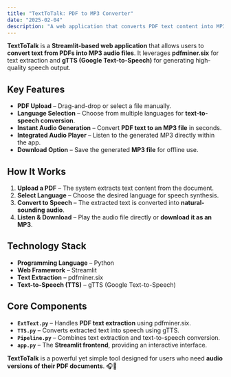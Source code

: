 ```yaml
---
title: "TextToTalk: PDF to MP3 Converter"
date: "2025-02-04"
description: "A web application that converts PDF text content into MP3 audio using text-to-speech technology."
---
```


**TextToTalk** is a **Streamlit-based web application** that allows users to **convert text from PDFs into MP3 audio files**. It leverages **pdfminer.six** for text extraction and **gTTS (Google Text-to-Speech)** for generating high-quality speech output.

## Key Features

- **PDF Upload** – Drag-and-drop or select a file manually.
- **Language Selection** – Choose from multiple languages for **text-to-speech conversion**.
- **Instant Audio Generation** – Convert **PDF text to an MP3 file** in seconds.
- **Integrated Audio Player** – Listen to the generated MP3 directly within the app.
- **Download Option** – Save the generated **MP3 file** for offline use.

## How It Works

1. **Upload a PDF** – The system extracts text content from the document.
2. **Select Language** – Choose the desired language for speech synthesis.
3. **Convert to Speech** – The extracted text is converted into **natural-sounding audio**.
4. **Listen & Download** – Play the audio file directly or **download it as an MP3**.

## Technology Stack

- **Programming Language** – Python
- **Web Framework** – Streamlit
- **Text Extraction** – pdfminer.six
- **Text-to-Speech (TTS)** – gTTS (Google Text-to-Speech)

## Core Components

- **`ExtText.py`** – Handles **PDF text extraction** using pdfminer.six.
- **`TTS.py`** – Converts extracted text into speech using gTTS.
- **`Pipeline.py`** – Combines text extraction and text-to-speech conversion.
- **`app.py`** – The **Streamlit frontend**, providing an interactive interface.

**TextToTalk** is a powerful yet simple tool designed for users who need **audio versions of their PDF documents**. 🎧📄
